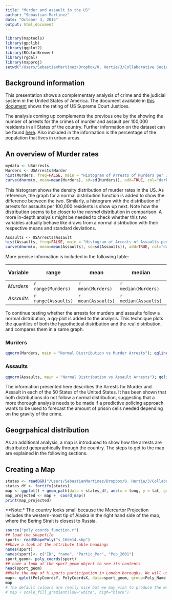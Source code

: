 ```yaml
---
title: "Murder and assault in the US"
author: "Sebastian Martinez"
date: "October 3, 2015"
output: html_document
---
```

```r
library(maptools)
library(gpclib)
library(ggplot2)
library(RColorBrewer)
library(rgdal)
library(mapproj)
setwd("/Users/SebastianMartinez/Dropbox/0. Hertie/3/Collaborative Social Science Data Analysis/GitHub/repo1/analysis/Arrests")
```

## Background information

This presentation shows a complementary analysis of crime and the judicial system in the United States of America. The document available in [this document](https://github.com/fabianbohnenberger/repo1/blob/master/analysis/USJudges/USJudges_RMarkdown.pdf) shows the rating of US Supreme Court Justices.

The analysis coming up complements the previous one by the showing the number of arrests for the crimes of murder and assault per 100,000 residents in all States of the country. Further information on the dataset can be found [here](https://stat.ethz.ch/R-manual/R-devel/library/datasets/html/USArrests.html). Also included in the information is the percentage of the population that lives in urban areas. 


## An overview of Murder rates

```r
mydata <- USArrests
Murders <- USArrests$Murder
hist(Murders, freq=FALSE, main = "Histogram of Arrests of Murders per 100,000 residents")
curve(dnorm(x, mean=mean(Murders), sd=sd(Murders)), add=TRUE, col="darkblue", lwd=2) 
```
This histogram shows the density distribution of murder rates in the US. As reference, the graph for a normal distribution function is added to show the difference between the two. Similarly, a histogram with the distribution of arrests for assaults per 100,000 residents is show up next. Note how the distribution seems to be closer to the _normal_ distribution in comparison. A more in-depth analysis might be needed to check whether this two variables actually behave like draws from a normal distribution with their respective means and standard deviations.
```r
Assaults <- USArrests$Assault
hist(Assaults, freq=FALSE, main = "Histogram of Arrests of Assaults per 100,000 residents")
curve(dnorm(x, mean=mean(Assaults), sd=sd(Assaults)), add=TRUE, col="darkblue", lwd=2) 
```


More precise information is included in the following table:

|Variable|range|mean|median|standard deviation|
|--------|------------|-----|----|------|------------------|
|*Murders* |`r range(Murders)` | `r mean(Murders)` | `r median(Murders)` |`r sd(Murders)`|
|*Assaults* | `r range(Assaults)` |`r mean(Assaults)`| `r median(Assaults)` |`r sd(Assaults)`|

To continue testing whether the arrests for murders and assaults follow a normal distribution, a qq-plot is added to the analysis. This technique plots the quantiles of both the hypothetical distribution and the real distribution, and compares them in a same graph. 

### Murders
```r
qqnorm(Murders, main = "Normal Distribution vs Murder Arrests"); qqline(Murders, col=2)
```

### Assaults
```r
qqnorm(Assaults, main = "Normal Distribution vs Assault Arrests"); qqline(Assaults, col=2)
```

The information presented here describes the Arrests for Murder and Assault in each of the 50 States of the United States. It has been shown that both distributions do not follow a normal distribution, suggesting that a more thorough analysis needs to be made if a predictive policing approach wants to be used to forecast the amount of prison cells needed depending on the gravity of the crime. 


## Geogrpahical distribution
As an additional analysis, a map is introduced to show how the arrests are distributed geopraphically through the country. The steps to get to the map are explained in the following sections. 



## Creating a Map
```r
states <- readOGR("/Users/SebastianMartinez/Dropbox/0. Hertie/3/Collaborative Social Science Data Analysis/GitHub/repo1/analysis/Arrests/", "states")
states_df <- fortify(states)
map <- ggplot() + geom_path(data = states_df, aes(x = long, y = lat, group = group), color = 'black', fill = 'gray', size = .2)
map_projected <- map +  coord_map()
print(map_projected)
```
**Note:* The country looks small because the Mercartor Projection includes the western-most tip of Alaska in the right hand side of the map, where the Bering Strait is closest to Russia. 

```r
source("poly_coords_function.r")
## load the shapefile
sport<- readShapePoly("s_16de14.shp")
##have a look at the attribute table headings
names(sport)
names(sport)<- c("ID", "name", "Partic_Per", "Pop_2001")
sport_geom<- poly_coords(sport)
## have a look at the sport_geom object to see its contents
head(sport_geom)
##Make the map of % sports participation in London boroughs. We will use the plot function.
map<- qplot(PolyCoordsY, PolyCoordsX, data=sport_geom, group=Poly_Name , fill= Partic_Per, geom="polygon")
map
# The default colours are really nice but we may wish to produce the map in black and white:
# map + scale_fill_gradient(low="white", high="black")
```


